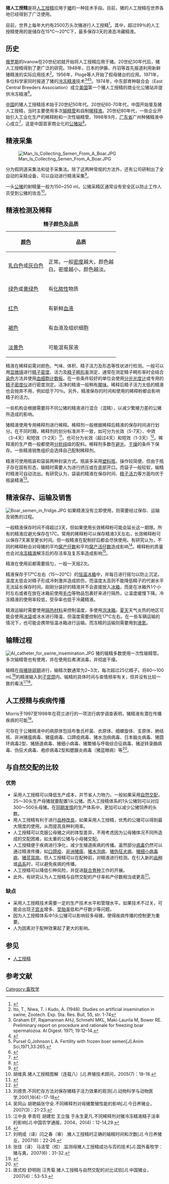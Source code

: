 '''猪人工授精'''是将[[人工授精|人工授精]]应用于[[猪|猪]]的一种技术手段。目前，猪的人工授精在世界各地已经得到了广泛使用。

目前，世界上每年大约有2500万头次猪进行人工授精<ref> {{cite journal|title=国外猪人工授精技术研究进展|journal=猪业科学|date=2007|first=刘国世|last=|coauthors=王剑 薛振华 田见晖 朱士恩|volume=24|issue=7|pages=16-19|id= |url=|format=|accessdate=2008-05-20 }}</ref>。其中，超过99％的人工授精使用的是储存在15℃～20℃下，最多保存3天的液态冷藏精液。

==历史==
[[俄罗斯|俄罗斯]]的Ivanow在20世纪初就开始将人工授精应用于猪。20世纪30年代后，猪人工授精得到了更广泛的研究。1948年，日本的伊藤、丹羽等首先报道利用新鲜猪精液的实际应用技术<ref>Ito, T., Niwa, T. i Kudo, A. (1948). Studies on artificial insemination in swine, Zootech. Exp. Sta. Res. Bull, 55, str. 1-74</ref>。1956年，Ploge等人开始了假母猪台的应用。1971年，多位科学家同时报道了猪的[[冷冻精液|冷冻精液]]技术<ref>Graham EF, Rajamannan AHJ, Schmehl MKL, Maki-Laurila M, Bower RE. Preliminary report on procedure and rationale for freezing boar spermatozoa. AI Digest. 1971; 19:12–14.</ref><ref>{{cite journal|title=Fertility of deep frozen boar spermatozoa.|journal=Acta Vet Scand.|date=1971|first=Crabo B|last=|coauthors=Einarsson S|volume=12|issue=1|pages=125-7|id=PMID 5103410|url=http://www.ncbi.nlm.nih.gov/pubmed/5103410|format=|accessdate=2008-05-20|archive-date=2019-12-27|archive-url=https://web.archive.org/web/20191227143124/https://www.ncbi.nlm.nih.gov/pubmed/5103410|dead-url=no}}</ref><ref>Pursel G,Johnson L A. Fertility with frozen boer semen[J].Anim Sci,1971,33:265.</ref>。1974年，中东部育种联合会（East Central Breeders Association）成立[[美国|美国]]第一个猪人工授精的商业化公猪站并提供冷冻精液<ref>{{cite web|author=Dale Miller|title=Century of Progress|url=http://nationalhogfarmer.com/mag/farming_century_progress/|accessdate=2010-09-07|date=2000-01-01|archive-date=2010-12-16|archive-url=https://web.archive.org/web/20101216114829/http://nationalhogfarmer.com/mag/farming_century_progress/|dead-url=no}}</ref>。

[[中华人民共和国|中国]]的猪人工授精技术始于20世纪50年代。20世纪60-70年代，中国开始普及猪人工授精，当时主要使用多次[[输精管|输精管]]和自制[[精液稀释液|稀释液]]。20世纪80年代，一些企业开始引入工业化生产的稀释粉和一次性输精管。1998年9月，[[广东省|广东省]]广州种猪精液中心成立<ref>{{cite web |url=http://www.guangzhou.gov.cn/yearbook/20year/html/19655.htm |title=广州种猪精液中心正式运作 |accessdate=2008-05-20 |first=赖晓东 |work=广州年鉴 |language=zh-hans }}{{Dead link|date=2019年11月 |bot=InternetArchiveBot |fix-attempted=yes }}</ref>，这是中国首家商业化的[[公猪站|公猪站]]<ref> {{cite web |url=http://www.chinaswine.org.cn/piaofu/07918/zsjz/02.doc |title=公猪站建设 |accessdate=2008-05-20 |format=DOC |language=zh-hans }}{{dead link|date=2018年1月 |bot=InternetArchiveBot |fix-attempted=yes }}</ref>。

==精液采集==
[[File:Man_Is_Collecting_Semen_From_A_Boar.JPG|thumb]]

分为假阴道采集法和徒手采集法。除了这两种常规的方法外，还有公司研制出了全自动的采精设备，可以自动进行精液采集<ref>{{cite web |url=http://www.minitube.com/catalog_items.asp?Prodgrp_ID=3 |title=AutoMate® Collection System - For the Modern Boar Stud |accessdate=2008-05-20 |publisher=Minitube Companies |language=en |archive-date=2010-04-19 |archive-url=https://web.archive.org/web/20100419020016/http://www.minitube.com/catalog_items.asp?Prodgrp_ID=3 |dead-url=yes }}</ref>。

一头[[公猪|公猪]]的射精量一般为150~250 ml。公猪采精区通常设有安全区以防止工作人员受到公猪的攻击<ref>胡维真.猪人工授精图解（连载八）[J].养殖技术顾问，2005(7)：18-18.</ref>。

==精液检测及稀释==
{| class="wikitable"  align="right"
|+'''精子颜色及品质'''
|-
![[颜色|颜色]]||品质
|-
|[[乳白色|乳白色]]或[[灰白色|灰白色]]||正常。一般[[密度|密度]]越大，颜色越<br />白。密度越小，颜色越淡。
|-
|[[绿色|绿色]]或[[黄绿色|黄绿色]]||有[[化脓性|化脓性]]物质
|-
|[[红色|红色]]||有新鲜[[血液|血液]]
|-
|[[褐色|褐色]]||有血液及组织细胞
|-
|[[淡黄色|淡黄色]]||可能混有尿液
|}
精液在稀释前需对颜色、气味、体积、精子活力及形态等性状进行检测。一般可以用[[显微镜|显微镜]]进行[[精子密度|精子密度]]、活力及[[精子畸形率|精子畸形率]]测定，通常在测定精子畸形率时会结合[[染色|染色]]方法并使用[[血细胞计数板|血细胞计数板]]。在一些条件较好的单位会使用[[分光光度计|分光光度计]]或专用的[[精子密度仪|精子密度仪]]进行密度测定。洁净的精液一般稍有[[腥味|腥味]]。稀释后精子活力太低的精液也会抛弃不用，例如低于70％。另外，精液保存的时间和使用的稀释粉都会影响精子的活力。

一些机构会根据需要将不同公猪的精液进行混合（混精），以减少繁殖力差的公猪所造成的影响。

猪精液使用专用稀释剂进行稀释。稀释剂一般根据稀释后精液的保存时间进行划分。在不同时期，稀释剂的划分标准并不一致，如可分为长效（5-7天）、中效（3-4天）和短效（1-2天）<ref>{{cite web|author=Robert V. Knox|title=Semen Processing, Extending & Storage For Artificial Insemination In Swine|url=http://www.livestocktrail.uiuc.edu/uploads/swinerepronet/papers/Semen%20Processing.pdf|publisher=University of Illinois Extension|accessdate=2010-11-25|archive-date=2010-06-15|archive-url=https://web.archive.org/web/20100615064705/http://www.livestocktrail.uiuc.edu/uploads/swinerepronet/papers/Semen%20Processing%2Epdf|dead-url=no}}</ref>，也可分为长效（超过4天）和短效（1-3天）<ref>{{cite journal|author=Joaquín Gadea|title=Semen extenders used in the artificial insemination of swine. A review.|journal=Spanish Journal of Agricultural Research|year=2003|volume=1|issue=2|pages=17-27|url=http://www.inia.es/gcontrec/pub/017-027-(12002)-Review_1064418513625.pdf|accessdate=2010-11-25|archive-date=2012-09-15|archive-url=https://web.archive.org/web/20120915010630/http://www.inia.es/gcontrec/pub/017-027-(12002)-Review_1064418513625.pdf|dead-url=no}}</ref>。稀释液的生产商一般都使用[[分析纯|分析纯]]级的配料。稀释剂多数在[[避光|避光]]、[[干燥|干燥]]的条件下保存。一些精液销售组织会选择自己配制稀释剂。

精液可使用瓶装和袋装两种封装方式。瓶装多采用[[塑料瓶|塑料瓶]]，操作较简便。但由于瓶子存在固有形态，输精时需要人为进行挤压或在底部开口。而袋子一般较软，输精时精液可自动流出。有研究认为，袋装的精液在保存时间、[[精子活力|精子活力]]等方面均优于瓶装精液<ref>刘德贵.不同贮存方法对保存猪精子活力效果的观测[J].动物科学与动物医学,2001,18(4):-17-18</ref>。

==精液保存、运输及销售==
[[File:Boar_semen_in_fridge.JPG|thumb]]
如果精液没有立即使用，则需要经过保存、运输及销售的过程。

一般精液保存时间不得超过3天，但如果使用长效稀释粉可能会延长这一期限。所有的精液应避光保存在17C。常用的稀释粉可以保存精液3天左右，长效稀释粉可以保存7天甚至更长时间。但一般精液在配制好后都会尽快使用。有研究认为，不同的稀释粉会对母猪的平均[[窝产仔数|窝产仔数]]和平均[[窝产活仔数|窝产活仔数]]造成影响<ref>吴同山 胡艳娟张守全.不同稀释剂对母猪繁殖性能的影响[J].今日养猪业，2007(3)：21-23.</ref>。稀释粉的质量也会对[[冷冻精液|冷冻精液]]解冻后的存活率及复苏率造成影响<ref>江中良 李青旺 胡建宏 王立强 于永生夏凡.不同稀释剂对猪冷冻精液精子活率的影响[J].中国农学通报，2004，20(4)：12-14,29.</ref>。

精液在使用前都需要摇匀，一般一天摇2次。

精液保存于17℃左右（15～20℃）的[[恒温冰箱|恒温冰箱]]中，并每日进行摇匀以防止沉淀。温度太低会对精子形成冷刺激并造成损伤，而温度太高则不能降低精子的代谢水平无法延长保存时间。刚刚分装好的精液并不会直接放入[[冰箱|冰箱]]，而是在冰箱外1个小时左右或者在放在冰箱前使用[[毛巾|毛巾]]等物品包裹好来进行隔热，让温度缓慢下降。冷冻精液的使用率较低，受孕率也低于冷藏精液。

精液运输时需要使用[[隔热材料|隔热材料]]来控制温度，多使用[[泡沫箱|泡沫箱]]。[[夏天|夏天]]天气炎热的地区可能会使用[[冰袋|冰袋]]或冰水进行降温，但温度需要控制在17℃左右。在一些车辆运输的情况下，也可能会携带恒温冰箱进行运输。而冻精的运输则需要用到[[液氮|液氮]]。

==输精过程==
[[File:AI_catheter_for_swine_insemination.JPG|thumb]]
猪的输精多数使用一次性输精管。多次输精管也有使用，并在使用后煮沸消毒，并彻底干燥。

输精在[[母猪|母猪]][[排卵期|排卵期]]进行，输精次数通常为2~3次，每次超过25亿精子。将80～100 mL<ref>{{Cite web |url=http://www.livestocktrail.uiuc.edu/swinerepronet/paperDisplay.cfm?ContentID=6267 |title=Artificial Insemination (AI) |access-date=2009-08-09 |archive-date=2010-06-16 |archive-url=https://web.archive.org/web/20100616124334/http://www.livestocktrail.uiuc.edu/swinerepronet/paperDisplay.cfm?ContentID=6267 |dead-url=no }}</ref>的精液输入到[[子宫颈|子宫颈]]内。输精的具体时间与查情频率有关，但并没有比较一致的看法<ref>刘明成（译）闫之春（审）.猪人工授精时正确的输精时间和次数[J].今日养猪业，2007(6)：22-26.</ref><ref>张佳（译） 马洁莹（校）.监测母猪人工授精成功与否的技术[J].国外畜牧学：猪与禽，2007(6)：31-32.</ref>。

==人工授精与疾病传播==
Morris于1997至1998年在荷兰进行的一项流行病学调查表明，猪精液有潜在传播疾病的可能<ref>{{Cite web |url=http://www.porkmag.com/news_editorial.asp?pgID=728&ed_id=1577 |title=How swine disease has been evolving in the global pork industry |accessdate=2009-08-09 |archiveurl=https://web.archive.org/web/20070218003250/http://www.porkmag.com/news_editorial.asp?pgID=728 |archivedate=2007-02-18 |deadurl=yes }}</ref>。

可存在于公猪精液中的病原体包括布鲁氏杆菌、衣原体、细螺旋体、支原体、肺结核、非洲猪瘟病毒、猪瘟病毒、口蹄疫病毒、猪水泡病病毒、日本脑炎病毒、猪圆环病毒2型、猪肠道病毒、猪细小病毒、猪繁殖与呼吸综合征病毒、猪逆转录酶病毒、伪狂犬病毒、疱疹病毒2型和腮腺炎病毒（猪蓝眼病）等<ref> {{cite journal|title=Diseases in swine transmitted by artificial insemination: An overview|journal=Theriogenology|date=2008-11-01|first=D. Maes|last=|coauthors=H. Nauwynck, T. Rijsselaere, B. Mateusen, P. Vyt, A. de Kruif, A. Van Soom|volume=70|issue=8|pages=1337-1345|id= {{doi|10.1016/j.theriogenology.2008.06.018}}|url=https://archive.org/details/sim_theriogenology_2008-11_70_8/page/1337|format=|accessdate=2009-08-09 }}</ref>。

==与自然交配的比较==
=== 优势 ===
*采用人工授精可以降低生产成本，并节省人力物力。一般如果采用[[自然交配|自然交配]]，25～30头生产母猪就要配置1头公猪。而人工授精体系的1头公猪则可以对应300～500头母猪。在[[同期发情|同期发情]]的生产体系中，更加可以减少公猪饲养的头数。
*用人工授精有利于进行[[品种改良|品种改良]]。如果采用人工授精，优秀的公猪可以得到最大限度的使用，从而提高良种利用率。
*人工授精可以克服公母猪之间的体型差异，不用考虑因为公母猪体况不同所造成的交配困难，如太重的公猪与小母猪交配。
*人工授精便于疾病进行净化，减少生殖道疾病的传播。虽然部分[[病毒|病毒]]仍然可以通过精液传播，如[[口蹄疫|口蹄疫]]、[[非洲猪瘟|非洲猪瘟]]、[[猪水泡病|猪水泡病]]、[[猪伪狂犬病|猪伪狂犬病]]、[[猪细小病毒病|猪细小病毒病]]、[[猪蓝耳病|猪蓝耳病]]。但人工授精可以在配种前，对精液进行检测。在引入新的[[品种|品种]]或[[品系|品系]]时，可以避免疾病的传播。
*人工授精可以降低引种风险，并促进[[联合育种|联合育种]]工作的开展。
*此外，有研究认为人工授精与自然交配的产仔率和产仔数相当或更高<ref>唐式校 舒明刚 汪秀菊.猪人工授精与自然交配的对比试验[J].中国猪业，2007(4)：53-53.</ref>。
=== 缺点 ===
*采用人工授精技术需要一定的生产技术水平和管理水平。如果技术不过关，可能会出现[[子宫炎|子宫炎]]增多、[[受胎率|受胎率]]低和产仔数少等问题。
*因为人工授精体系中1头公猪可以影响较多母猪，使得疾病传播的控制更为重要。
*人为因素对于配种效果起了更大的影响。

==参见==
{{Commonscat|Artificial insemination for pigs}}
* [[人工授精|人工授精]]

==参考文献==
<div class="references-small">
<references />
</div>

[[Category:畜牧学|Category:畜牧学]]